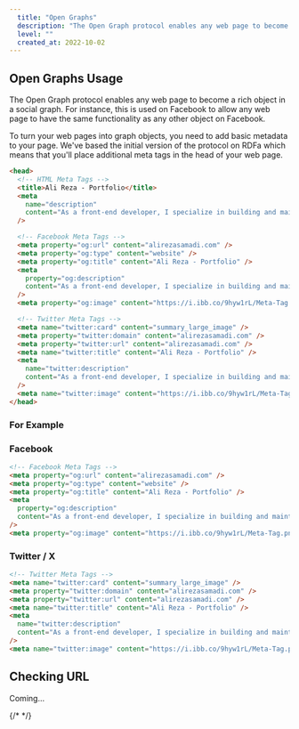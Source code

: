 ```yaml
---
  title: "Open Graphs"
  description: "The Open Graph protocol enables any web page to become a rich object in a social graph."
  level: ""
  created_at: 2022-10-02
---
```


## Open Graphs Usage

The Open Graph protocol enables any web page to become a rich object in a social graph. For instance, this is used on Facebook to allow any web page to have the same functionality as any other object on Facebook.

To turn your web pages into graph objects, you need to add basic metadata to your page. We've based the initial version of the protocol on RDFa which means that you'll place additional meta tags in the head of your web page.

```html title="index.html" showLineNumbers /Ali Reza - Portfolio/#g /alirezasamadi.com/#r {15,26}
<head>
  <!-- HTML Meta Tags -->
  <title>Ali Reza - Portfolio</title>
  <meta
    name="description"
    content="As a front-end developer, I specialize in building and maintaining the user interface of web applications."
  />

  <!-- Facebook Meta Tags -->
  <meta property="og:url" content="alirezasamadi.com" />
  <meta property="og:type" content="website" />
  <meta property="og:title" content="Ali Reza - Portfolio" />
  <meta
    property="og:description"
    content="As a front-end developer, I specialize in building and maintaining the user interface of web applications."
  />
  <meta property="og:image" content="https://i.ibb.co/9hyw1rL/Meta-Tag.png" />

  <!-- Twitter Meta Tags -->
  <meta name="twitter:card" content="summary_large_image" />
  <meta property="twitter:domain" content="alirezasamadi.com" />
  <meta property="twitter:url" content="alirezasamadi.com" />
  <meta name="twitter:title" content="Ali Reza - Portfolio" />
  <meta
    name="twitter:description"
    content="As a front-end developer, I specialize in building and maintaining the user interface of web applications."
  />
  <meta name="twitter:image" content="https://i.ibb.co/9hyw1rL/Meta-Tag.png" />
</head>
```

### For Example

<ComponentPreview name="my-open-graph" />

### Facebook

```html showLineNumbers{9}
<!-- Facebook Meta Tags -->
<meta property="og:url" content="alirezasamadi.com" />
<meta property="og:type" content="website" />
<meta property="og:title" content="Ali Reza - Portfolio" />
<meta
  property="og:description"
  content="As a front-end developer, I specialize in building and maintaining the user interface of web applications."
/>
<meta property="og:image" content="https://i.ibb.co/9hyw1rL/Meta-Tag.png" />
```

### Twitter / X

```html showLineNumbers{19}
<!-- Twitter Meta Tags -->
<meta name="twitter:card" content="summary_large_image" />
<meta property="twitter:domain" content="alirezasamadi.com" />
<meta property="twitter:url" content="alirezasamadi.com" />
<meta name="twitter:title" content="Ali Reza - Portfolio" />
<meta
  name="twitter:description"
  content="As a front-end developer, I specialize in building and maintaining the user interface of web applications."
/>
<meta name="twitter:image" content="https://i.ibb.co/9hyw1rL/Meta-Tag.png" />
```

## Checking URL

Coming...

{/* <ComponentPreview name="open-graph" /> */}
